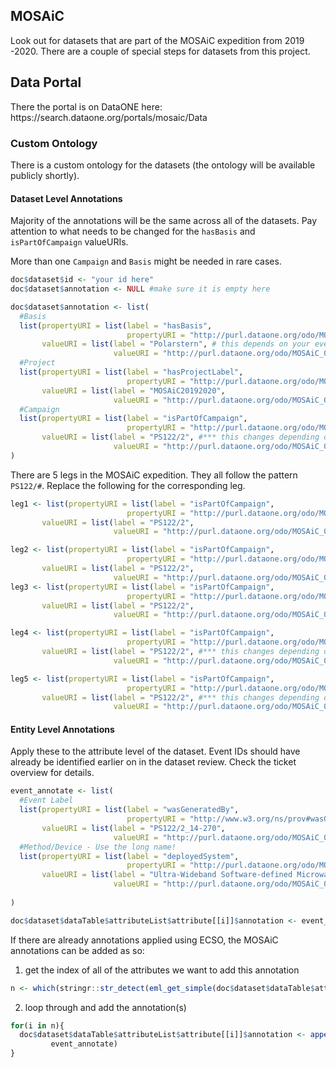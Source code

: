## MOSAiC

Look out for datasets that are part of the MOSAiC expedition from 2019 -2020. There are a couple of special steps for datasets from this project.

## Data Portal

There the portal is on DataONE here: https://search.dataone.org/portals/mosaic/Data

### Custom Ontology

There is a custom ontology for the datasets (the ontology will be available publicly shortly). 

#### Dataset Level Annotations

Majority of the annotations will be the same across all of the datasets. Pay attention to what needs to be changed for the `hasBasis` and `isPartOfCampaign` valueURIs.

More than one `Campaign` and `Basis` might be needed in rare cases.

```r
doc$dataset$id <- "your id here"
doc$dataset$annotation <- NULL #make sure it is empty here

doc$dataset$annotation <- list(
  #Basis
  list(propertyURI = list(label = "hasBasis", 
                          propertyURI = "http://purl.dataone.org/odo/MOSAiC_00000034"), 
       valueURI = list(label = "Polarstern", # this depends on your event ID, most of them should be Polarstern
                       valueURI = "http://purl.dataone.org/odo/MOSAiC_00000030")),
  #Project
  list(propertyURI = list(label = "hasProjectLabel", 
                          propertyURI = "http://purl.dataone.org/odo/MOSAiC_00000025"), 
       valueURI = list(label = "MOSAiC20192020", 
                       valueURI = "http://purl.dataone.org/odo/MOSAiC_00000023")),
  #Campaign 
  list(propertyURI = list(label = "isPartOfCampaign", 
                          propertyURI = "http://purl.dataone.org/odo/MOSAiC_00000032"), 
       valueURI = list(label = "PS122/2", #*** this changes depending on the leg
                       valueURI = "http://purl.dataone.org/odo/MOSAiC_00000018")) #*** this changes depending on the leg
)
```

There are 5 legs in the MOSAiC expedition. They all follow the pattern `PS122/#`. Replace the following for the corresponding leg.
```r
leg1 <- list(propertyURI = list(label = "isPartOfCampaign", 
                          propertyURI = "http://purl.dataone.org/odo/MOSAiC_00000032"), 
       valueURI = list(label = "PS122/2", 
                       valueURI = "http://purl.dataone.org/odo/MOSAiC_00000018"))

leg2 <- list(propertyURI = list(label = "isPartOfCampaign", 
                          propertyURI = "http://purl.dataone.org/odo/MOSAiC_00000032"), 
       valueURI = list(label = "PS122/2", 
                       valueURI = "http://purl.dataone.org/odo/MOSAiC_00000018"))
leg3 <- list(propertyURI = list(label = "isPartOfCampaign", 
                          propertyURI = "http://purl.dataone.org/odo/MOSAiC_00000032"), 
       valueURI = list(label = "PS122/2", 
                       valueURI = "http://purl.dataone.org/odo/MOSAiC_00000018"))

leg4 <- list(propertyURI = list(label = "isPartOfCampaign", 
                          propertyURI = "http://purl.dataone.org/odo/MOSAiC_00000032"), 
       valueURI = list(label = "PS122/2", #*** this changes depending on the leg
                       valueURI = "http://purl.dataone.org/odo/MOSAiC_00000018"))

leg5 <- list(propertyURI = list(label = "isPartOfCampaign", 
                          propertyURI = "http://purl.dataone.org/odo/MOSAiC_00000032"), 
       valueURI = list(label = "PS122/2", #*** this changes depending on the leg
                       valueURI = "http://purl.dataone.org/odo/MOSAiC_00000018"))
```

#### Entity Level Annotations

Apply these to the attribute level of the dataset. Event IDs should have already be identified earlier on in the dataset review. Check the ticket overview for details.

```r
event_annotate <- list(
  #Event Label
  list(propertyURI = list(label = "wasGeneratedBy", 
                          propertyURI = "http://www.w3.org/ns/prov#wasGeneratedBy"), 
       valueURI = list(label = "PS122/2_14-270", 
                       valueURI = "http://purl.dataone.org/odo/MOSAiC_00004550")),
  #Method/Device - Use the long name!
  list(propertyURI = list(label = "deployedSystem", 
                          propertyURI = "http://purl.dataone.org/odo/MOSAiC_00002201"), 
       valueURI = list(label = "Ultra-Wideband Software-defined Microwave Radiometer (0.5-2GHZ)", 
                       valueURI = "http://purl.dataone.org/odo/MOSAiC_00001163"))
  
)

doc$dataset$dataTable$attributeList$attribute[[i]]$annotation <- event_annotate
```

If there are already annotations applied using ECSO, the MOSAiC annotations can be added as so:

1. get the index of all of the attributes we want to add this annotation
```r
n <- which(stringr::str_detect(eml_get_simple(doc$dataset$dataTable$attributeList, "attributeName"),"Brightness"))
```

2. loop through and add the annotation(s)
```r
for(i in n){
  doc$dataset$dataTable$attributeList$attribute[[i]]$annotation <- append(list(doc$dataset$dataTable$attributeList$attribute[[i]]$annotation),
         event_annotate)
}
```
